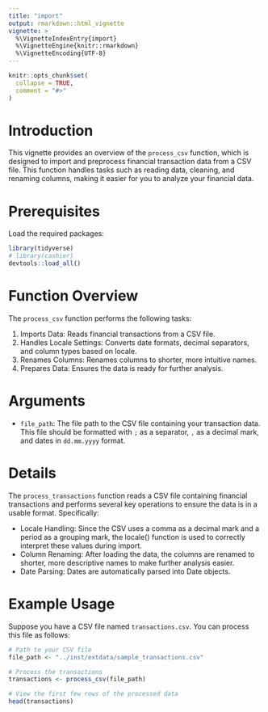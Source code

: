 ```yaml
---
title: "import"
output: rmarkdown::html_vignette
vignette: >
  %\VignetteIndexEntry{import}
  %\VignetteEngine{knitr::rmarkdown}
  %\VignetteEncoding{UTF-8}
---
```


```r
knitr::opts_chunk$set(
  collapse = TRUE,
  comment = "#>"
)
```

# Introduction

This vignette provides an overview of the `process_csv` function, which 
is designed to import and preprocess financial transaction data from a CSV file. 
This function handles tasks such as reading data, cleaning, and renaming columns, 
making it easier for you to analyze your financial data.

# Prerequisites

Load the required packages:

```r
library(tidyverse)
# library(cashier)
devtools::load_all()
```

# Function Overview

The `process_csv` function performs the following tasks:

1. Imports Data: Reads financial transactions from a CSV file.
2. Handles Locale Settings: Converts date formats, decimal separators, and column types based on locale.
3. Renames Columns: Renames columns to shorter, more intuitive names.
4. Prepares Data: Ensures the data is ready for further analysis.

# Arguments

- `file_path`: The file path to the CSV file containing your transaction data. 
This file should be formatted with `;` as a separator, `,` as a decimal mark, 
and dates in `dd.mm.yyyy` format.

# Details

The `process_transactions` function reads a CSV file containing financial transactions and performs several key operations to ensure the data is in a usable format. Specifically:

- Locale Handling: Since the CSV uses a comma as a decimal mark and a period as a grouping mark, the locale() function is used to correctly interpret these values during import.
- Column Renaming: After loading the data, the columns are renamed to shorter, more descriptive names to make further analysis easier.
- Date Parsing: Dates are automatically parsed into Date objects.

# Example Usage

Suppose you have a CSV file named `transactions.csv`. You can process this file as follows:

```r
# Path to your CSV file
file_path <- "../inst/extdata/sample_transactions.csv"

# Process the transactions
transactions <- process_csv(file_path)

# View the first few rows of the processed data
head(transactions)
```
